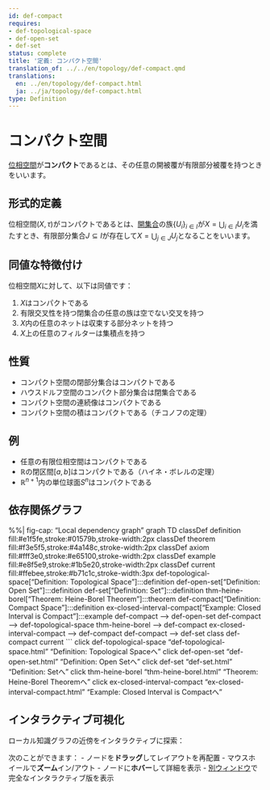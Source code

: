 ```yaml
---
id: def-compact
requires:
- def-topological-space
- def-open-set
- def-set
status: complete
title: '定義: コンパクト空間'
translation_of: ../../en/topology/def-compact.qmd
translations:
  en: ../en/topology/def-compact.html
  ja: ../ja/topology/def-compact.html
type: Definition
---
```


# コンパクト空間 {#def-compact}

[位相空間](def-topological-space.qmd)が**コンパクト**であるとは、その任意の開被覆が有限部分被覆を持つときをいいます。

## 形式的定義

位相空間$(X, \tau)$がコンパクトであるとは、[開集合](def-open-set.qmd)の族$\{U_i\}_{i \in I}$が$X = \bigcup_{i \in I} U_i$を満たすとき、有限部分集合$J \subseteq I$が存在して$X = \bigcup_{j \in J} U_j$となることをいいます。

## 同値な特徴付け

位相空間$X$に対して、以下は同値です：

1. $X$はコンパクトである
2. 有限交叉性を持つ閉集合の任意の族は空でない交叉を持つ
3. $X$内の任意のネットは収束する部分ネットを持つ
4. $X$上の任意のフィルターは集積点を持つ

## 性質

- コンパクト空間の閉部分集合はコンパクトである
- ハウスドルフ空間のコンパクト部分集合は閉集合である
- コンパクト空間の連続像はコンパクトである
- コンパクト空間の積はコンパクトである（チコノフの定理）

## 例

- 任意の有限位相空間はコンパクトである
- $\mathbb{R}$の閉区間$[a, b]$はコンパクトである（ハイネ・ボレルの定理）
- $\mathbb{R}^{n+1}$内の単位球面$S^n$はコンパクトである

## 依存関係グラフ

%%| fig-cap: "Local dependency graph"
graph TD
    classDef definition fill:#e1f5fe,stroke:#01579b,stroke-width:2px
    classDef theorem fill:#f3e5f5,stroke:#4a148c,stroke-width:2px
    classDef axiom fill:#fff3e0,stroke:#e65100,stroke-width:2px
    classDef example fill:#e8f5e9,stroke:#1b5e20,stroke-width:2px
    classDef current fill:#ffebee,stroke:#b71c1c,stroke-width:3px
    def-topological-space["Definition: Topological Space"]:::definition
    def-open-set["Definition: Open Set"]:::definition
    def-set["Definition: Set"]:::definition
    thm-heine-borel["Theorem: Heine-Borel Theorem"]:::theorem
    def-compact["Definition: Compact Space"]:::definition
    ex-closed-interval-compact["Example: Closed Interval is Compact"]:::example
    def-compact --> def-open-set
    def-compact --> def-topological-space
    thm-heine-borel --> def-compact
    ex-closed-interval-compact --> def-compact
    def-compact --> def-set
    class def-compact current
```
    click def-topological-space "def-topological-space.html" "Definition: Topological Spaceへ"
    click def-open-set "def-open-set.html" "Definition: Open Setへ"
    click def-set "def-set.html" "Definition: Setへ"
    click thm-heine-borel "thm-heine-borel.html" "Theorem: Heine-Borel Theoremへ"
    click ex-closed-interval-compact "ex-closed-interval-compact.html" "Example: Closed Interval is Compactへ"

## インタラクティブ可視化

ローカル知識グラフの近傍をインタラクティブに探索：

::: {.graph-viz data-id="def-compact" data-width="700" data-height="500"}
:::

次のことができます：
- ノードを**ドラッグ**してレイアウトを再配置
- マウスホイールで**ズーム**イン/アウト
- ノードに**ホバー**して詳細を表示
- [別ウィンドウ](../../output/interactive/def-compact.html){target="_blank"}で完全なインタラクティブ版を表示
